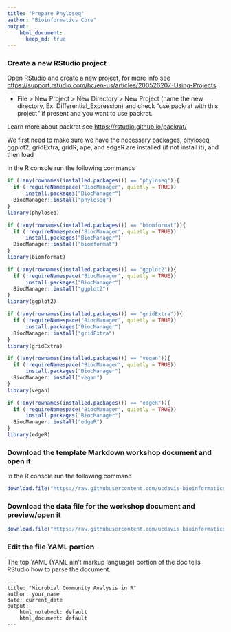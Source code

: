 ```yaml
---
title: "Prepare Phyloseq"
author: "Bioinformatics Core"
output:
    html_document:
      keep_md: true
---
```


### Create a new RStudio project

Open RStudio and create a new project, for more info see <https://support.rstudio.com/hc/en-us/articles/200526207-Using-Projects>

* File > New Project > New Directory > New Project (name the new directory, Ex. Differential_Expression) and check "use packrat with this project" if present and you want to use packrat.

Learn more about packrat see <https://rstudio.github.io/packrat/>

We first need to make sure we have the necessary packages, phyloseq, ggplot2, gridExtra, gridR, ape, and edgeR are installed (if not install it), and then load

In the R console run the following commands
```r

if (!any(rownames(installed.packages()) == "phyloseq")){
  if (!requireNamespace("BiocManager", quietly = TRUE))
      install.packages("BiocManager")
  BiocManager::install("phyloseq")
}
library(phyloseq)

if (!any(rownames(installed.packages()) == "biomformat")){
  if (!requireNamespace("BiocManager", quietly = TRUE))
      install.packages("BiocManager")
  BiocManager::install("biomformat")
}
library(biomformat)

if (!any(rownames(installed.packages()) == "ggplot2")){
  if (!requireNamespace("BiocManager", quietly = TRUE))
      install.packages("BiocManager")
  BiocManager::install("ggplot2")
}
library(ggplot2)

if (!any(rownames(installed.packages()) == "gridExtra")){
  if (!requireNamespace("BiocManager", quietly = TRUE))
      install.packages("BiocManager")
  BiocManager::install("gridExtra")
}
library(gridExtra)

if (!any(rownames(installed.packages()) == "vegan")){
  if (!requireNamespace("BiocManager", quietly = TRUE))
      install.packages("BiocManager")
  BiocManager::install("vegan")
}
library(vegan)

if (!any(rownames(installed.packages()) == "edgeR")){
  if (!requireNamespace("BiocManager", quietly = TRUE))
      install.packages("BiocManager")
  BiocManager::install("edgeR")
}
library(edgeR)
```

### Download the template Markdown workshop document and open it

In the R console run the following command
```r
download.file("https://raw.githubusercontent.com/ucdavis-bioinformatics-training/2019_September_UCD_Microbial_Community_Analysis_Workshop/master/MCA_Workshop_R/phyloseq.Rmd", "MCA_phyloseq.Rmd")
```

### Download the data file for the workshop document and preview/open it

```r
download.file("https://raw.githubusercontent.com/ucdavis-bioinformatics-training/2019_September_UCD_Microbial_Community_Analysis_Workshop/master/MCA_Workshop_R/16sV3V5.biom", "16sV3V5.biom")
```

### Edit the file YAML portion

The top YAML (YAML ain't markup language) portion of the doc tells RStudio how to parse the document.

<pre><code>---
title: "Microbial Community Analysis in R"
author: your_name
date: current_date
output:
    html_notebook: default
    html_document: default
---</code></pre>

